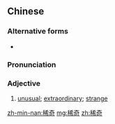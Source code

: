 ==Chinese==
{{zh-forms}}

===Alternative forms===
* {{l|zh|希奇}}

===Pronunciation===
{{zh-pron
|m=xīqí
|c=hei1 kei4
|mn=hi-kî
|cat=a
}}

===Adjective===
{{zh-adj}}

# [[unusual]]; [[extraordinary]]; [[strange]]

[[zh-min-nan:稀奇]]
[[mg:稀奇]]
[[zh:稀奇]]